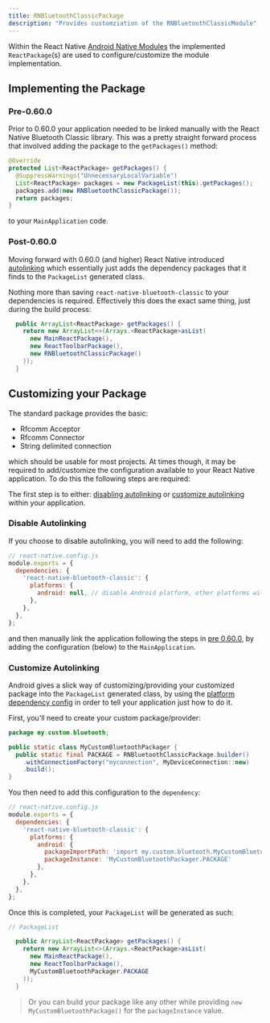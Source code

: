 ```yaml
---
title: RNBluetoothClassicPackage
description: "Provides customziation of the RNBluetoothClassicModule"
---
```


Within the React Native [Android Native Modules](https://reactnative.dev/docs/native-modules-android) the implemented `ReactPackage`(s) are used to configure/customize the module implementation.

## Implementing the Package

### Pre-0.60.0

Prior to 0.60.0 your application needed to be linked manually with the React Native Bluetooth Classic library.  This was a pretty straight forward process that involved adding the package to the `getPackages()` method:

```java
@Override
protected List<ReactPackage> getPackages() {
  @SuppressWarnings("UnnecessaryLocalVariable")
  List<ReactPackage> packages = new PackageList(this).getPackages();
  packages.add(new RNBluetoothClassicPackage());
  return packages;
}
```

to your `MainApplication` code.

### Post-0.60.0

Moving forward with 0.60.0 (and higher) React Native introduced [autolinking](https://github.com/react-native-community/cli/blob/master/docs/autolinking.md) which essentially just adds the dependency packages that it finds to the `PackageList` generated class.  

Nothing more than saving `react-native-bluetooth-classic` to your dependencies is required.  Effectively this does the exact same thing, just during the build process:

```java
  public ArrayList<ReactPackage> getPackages() {
    return new ArrayList<>(Arrays.<ReactPackage>asList(
      new MainReactPackage(),
      new ReactToolbarPackage(),
      new RNBluetoothClassicPackage()
    ));
  }
```

## Customizing your Package

The standard package provides the basic:

- Rfcomm Acceptor
- Rfcomm Connector
- String delimited connection

which should be usable for most projects.  At times though, it may be required to add/customize the configuration available to your React Native application.  To do this the following steps are required:

The first step is to either: [disabling autolinking](https://github.com/react-native-community/cli/blob/master/docs/autolinking.md#how-can-i-disable-autolinking-for-unsupported-library) or [customize autolinking](https://github.com/react-native-community/cli/blob/master/docs/autolinking.md#how-can-i-disable-autolinking-for-unsupported-library) within your application.

### Disable Autolinking

If you choose to disable autolinking, you will need to add the following:

```javascript
// react-native.config.js
module.exports = {
  dependencies: {
    'react-native-bluetooth-classic': {
      platforms: {
        android: null, // disable Android platform, other platforms will still autolink if provided
      },
    },
  },
};
```

and then manually link the application following the steps in [pre 0.60.0](#pre-0600), by adding the configuration (below) to the `MainApplication`.

### Customize Autolinking

Android gives a slick way of customizing/providing your customized package into the `PackageList` generated class, by using the [platform dependency config](https://github.com/react-native-community/cli/blob/master/docs/platforms.md#dependencyconfig) in order to tell your application just how to do it.

First, you'll need to create your custom package/provider:

```java
package my.custom.bluetooth;

public static class MyCustomBluetoothPackager {
  public static final PACKAGE = RNBluetoothClassicPackage.builder()
    .withConnectionFactory("myconnection", MyDeviceConnection::new)
    .build();
}
```

You then need to add this configuration to the `dependency`:

```javascript
// react-native.config.js
module.exports = {
  dependencies: {
    'react-native-bluetooth-classic': {
      platforms: {
        android: {
          packageImportPath: 'import my.custom.bluetooth.MyCustomBluetoothPackager;',
          packageInstance: 'MyCustomBluetoothPackager.PACKAGE'
        },
      },
    },
  },
};
```

Once this is completed, your `PackageList` will be generated as such:

```java
// PackageList

  public ArrayList<ReactPackage> getPackages() {
    return new ArrayList<>(Arrays.<ReactPackage>asList(
      new MainReactPackage(),
      new ReactToolbarPackage(),
      MyCustomBluetoothPackager.PACKAGE
    ));
  }
```

> Or you can build your package like any other while providing `new MyCustomBluetoothPackage()` for the `packageInstance` value.
